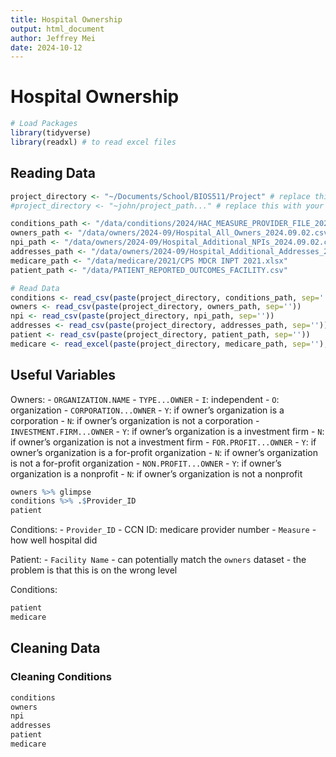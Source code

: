 ```yaml
---
title: Hospital Ownership
output: html_document
author: Jeffrey Mei
date: 2024-10-12
---
```


# Hospital Ownership

```R
# Load Packages
library(tidyverse) 
library(readxl) # to read excel files
```

## Reading Data 
```R
project_directory <- "~/Documents/School/BIOS511/Project" # replace this with your own project directory
#project_directory <- "~john/project_path..." # replace this with your own project directory

conditions_path <- "/data/conditions/2024/HAC_MEASURE_PROVIDER_FILE_2024.csv"
owners_path <- "/data/owners/2024-09/Hospital_All_Owners_2024.09.02.csv"
npi_path <- "/data/owners/2024-09/Hospital_Additional_NPIs_2024.09.02.csv"
addresses_path <- "/data/owners/2024-09/Hospital_Additional_Addresses_2024.09.02.csv"
medicare_path <- "/data/medicare/2021/CPS MDCR INPT 2021.xlsx"
patient_path <- "/data/PATIENT_REPORTED_OUTCOMES_FACILITY.csv"

# Read Data
conditions <- read_csv(paste(project_directory, conditions_path, sep=''))
owners <- read_csv(paste(project_directory, owners_path, sep=''))
npi <- read_csv(paste(project_directory, npi_path, sep=''))
addresses <- read_csv(paste(project_directory, addresses_path, sep=''))
patient <- read_csv(paste(project_directory, patient_path, sep=''))
medicare <- read_excel(paste(project_directory, medicare_path, sep=''), col_names=TRUE)
```

## Useful Variables

Owners: 
- `ORGANIZATION.NAME`
- `TYPE...OWNER` 
  - `I`: independent
  - `O`: organization
- `CORPORATION...OWNER`
  - `Y`: if owner's organization is a corporation
  - `N`: if owner's organization is not a corporation
- `INVESTMENT.FIRM...OWNER`
  - `Y`: if owner's organization is a investment firm
  - `N`: if owner's organization is not a investment firm
- `FOR.PROFIT...OWNER`
  - `Y`: if owner's organization is a for-profit organization
  - `N`: if owner's organization is not a for-profit organization
- `NON.PROFIT...OWNER`
  - `Y`: if owner's organization is a nonprofit
  - `N`: if owner's organization is not a nonprofit

```R
owners %>% glimpse
conditions %>% .$Provider_ID
patient 
```


Conditions:
- `Provider_ID`
  - CCN ID: medicare provider number
- `Measure`
  - how well hospital did 


Patient:
- `Facility Name`
  - can potentially match the `owners` dataset 
  - the problem is that this is on the wrong level


Conditions: 
```R
patient
medicare
```

## Cleaning Data


### Cleaning Conditions
```R
conditions
owners
npi 
addresses
patient
medicare
```


